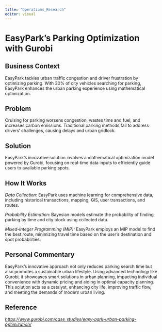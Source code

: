 ```yaml
---
title: "Operations_Research"
editor: visual
---
```


# EasyPark's Parking Optimization with Gurobi

## Business Context

EasyPark tackles urban traffic congestion and driver frustration by optimizing parking. With 30% of city vehicles searching for parking, EasyPark enhances the urban parking experience using mathematical optimization.

## **Problem**

Cruising for parking worsens congestion, wastes time and fuel, and increases carbon emissions. Traditional parking methods fail to address drivers' challenges, causing delays and urban gridlock.

## **Solution**

EasyPark's innovative solution involves a mathematical optimization model powered by Gurobi, focusing on real-time data inputs to efficiently guide users to available parking spots.

## **How It Works**

*Data Collection:* EasyPark uses machine learning for comprehensive data, including historical transactions, mapping, GIS, user transactions, and routes.

*Probability Estimation:* Bayesian models estimate the probability of finding parking by time and city block using collected data.

*Mixed-Integer Programming (MIP):* EasyPark employs an MIP model to find the best route, minimizing travel time based on the user's destination and spot probabilities.

## **Personal Commentary**

EasyPark's innovative approach not only reduces parking search time but also promotes a sustainable urban lifestyle. Using advanced technology like Gurobi, it showcases smart solutions in urban planning, impacting individual convenience with dynamic pricing and aiding in optimal capacity planning. This solution acts as a catalyst, enhancing city life, improving traffic flow, and meeting the demands of modern urban living.

## Reference

[*https://www.gurobi.com/case_studies/easy-park-urban-parking-optimization/*](https://www.gurobi.com/case_studies/easy-park-urban-parking-optimization/)
